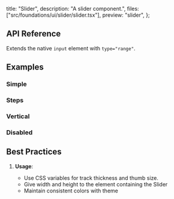   title: "Slider",
  description: "A slider component.",
  files: ["src/foundations/ui/slider/slider.tsx"],
  preview: "slider",
};

## API Reference

Extends the native `input` element with `type="range"`.

## Examples

### Simple

<Preview slug="slider" />

### Steps

<Preview slug="slider-steps" />

### Vertical

<Preview slug="slider-vertical" />

### Disabled

<Preview slug="slider-disabled" />

## Best Practices

1. **Usage**:

   - Use CSS variables for track thickness and thumb size.
   - Give width and height to the element containing the Slider 
   - Maintain consistent colors with theme
